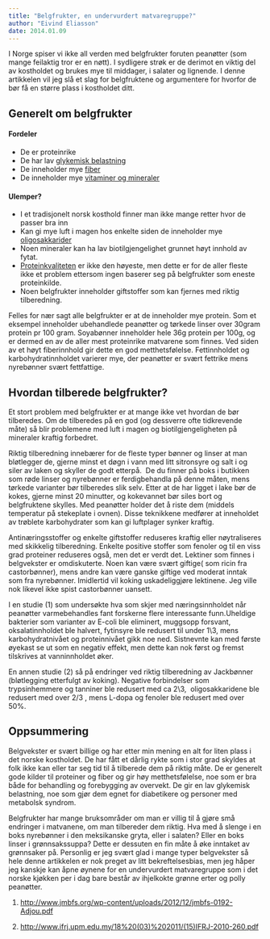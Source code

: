 ```yaml
---
title: "Belgfrukter, en undervurdert matvaregruppe?"
author: "Eivind Eliasson"
date: 2014.01.09
---
```


I Norge spiser vi ikke all verden med belgfrukter foruten peanøtter (som mange feilaktig tror er en nøtt). I sydligere strøk er de derimot en viktig del av kostholdet og brukes mye til middager, i salater og lignende. I denne artikkelen vil jeg slå et slag for belgfruktene og argumentere for hvorfor de bør få en større plass i kostholdet ditt.

## Generelt om belgfrukter

#### Fordeler

-   De er proteinrike
-   De har lav [glykemisk belastning](brokenlink/mat-og-blodsukker-gi-eller-gb/)
-   De inneholder mye [fiber](naeringsstoffer/fiber.qmd)
-   De inneholder mye [vitaminer og mineraler](../naeringsstoffer.qmd)

#### Ulemper?

-   I et tradisjonelt norsk kosthold finner man ikke mange retter hvor de passer bra inn
-   Kan gi mye luft i magen hos enkelte siden de inneholder mye [oligosakkarider](irritabel-tarm.qmd)
-   Noen mineraler kan ha lav biotilgjengelighet grunnet høyt innhold av fytat.
-   [Proteinkvaliteten](brokenlink/proteinkvalitet/) er ikke den høyeste, men dette er for de aller fleste ikke et problem ettersom ingen baserer seg på belgfrukter som eneste proteinkilde.
-   Noen belgfrukter inneholder giftstoffer som kan fjernes med riktig tilberedning.

Felles for nær sagt alle belgfrukter er at de inneholder mye protein. Som et eksempel inneholder ubehandlede peanøtter og tørkede linser over 30gram protein pr 100 gram. Soyabønner inneholder hele 36g protein per 100g, og er dermed en av de aller mest proteinrike matvarene som finnes. Ved siden av et høyt fiberinnhold gir dette en god metthetsfølelse. Fettinnholdet og karbohydratinnholdet varierer mye, der peanøtter er svært fettrike mens nyrebønner svært fettfattige.

## Hvordan tilberede belgfrukter?

Et stort problem med belgfrukter er at mange ikke vet hvordan de bør tilberedes. Om de tilberedes på en god (og dessverre ofte tidkrevende måte) så blir problemene med luft i magen og biotilgjengeligheten på mineraler kraftig forbedret.

Riktig tilberedning innebærer for de fleste typer bønner og linser at man bløtlegger de, gjerne minst et døgn i vann med litt sitronsyre og salt i og siler av laken og skyller de godt etterpå.  De du finner på boks i butikken som røde linser og nyrebønner er ferdigbehandla på denne måten, mens tørkede varianter bør tilberedes slik selv. Etter at de har ligget i lake bør de kokes, gjerne minst 20 minutter, og kokevannet bør siles bort og belgfruktene skylles. Med peanøtter holder det å riste dem (middels temperatur på stekeplate i ovnen). Disse teknikkene medfører at inneholdet av trøblete karbohydrater som kan gi luftplager synker kraftig.

Antinæringsstoffer og enkelte giftstoffer reduseres kraftig eller nøytraliseres med skikkelig tilberedning. Enkelte positive stoffer som fenoler og til en viss grad proteiner reduseres også, men det er verdt det. Lektiner som finnes i belgvekster er omdiskuterte. Noen kan være svært giftige( som ricin fra castorbønner), mens andre kan være ganske giftige ved moderat inntak som fra nyrebønner. Imidlertid vil koking uskadeliggjøre lektinene. Jeg ville nok likevel ikke spist castorbønner uansett.

I en studie (1) som undersøkte hva som skjer med næringsinnholdet når peanøtter varmebehandles fant forskerne flere interessante funn.Uheldige bakterier som varianter av E-coli ble eliminert, muggsopp forsvant, oksalatinnholdet ble halvert, fytinsyre ble redusert til under 1\\3, mens karbohydratnivået og proteinnivået gikk noe ned. Sistnevnte kan med første øyekast se ut som en negativ effekt, men dette kan nok først og fremst tilskrives at vanninnholdet øker.

En annen studie (2) så på endringer ved riktig tilberedning av Jackbønner (bløtlegging etterfulgt av koking). Negative forbindelser som trypsinhemmere og tanniner ble redusert med ca 2\\3,  oligosakkaridene ble redusert med over 2/3 , mens L-dopa og fenoler ble redusert med over 50%.

## Oppsummering

Belgvekster er svært billige og har etter min mening en alt for liten plass i det norske kostholdet. De har fått et dårlig rykte som i stor grad skyldes at folk ikke kan eller tar seg tid til å tilberede dem på riktig måte. De er generelt gode kilder til proteiner og fiber og gir høy metthetsfølelse, noe som er bra både for behandling og forebygging av overvekt. De gir en lav glykemisk belastning, noe som gjør dem egnet for diabetikere og personer med metabolsk syndrom.

Belgfrukter har mange bruksområder om man er villig til å gjøre små endringer i matvanene, om man tilbereder dem riktig. Hva med å slenge i en boks nyrebønner i den meksikanske gryta, eller i salaten? Eller en boks linser i grønnsakssuppa? Dette er dessuten en fin måte å øke inntaket av grønnsaker på. Personlig er jeg svært glad i mange typer belgvekster så hele denne artikkelen er nok preget av litt bekreftelsesbias, men jeg håper jeg kanskje kan åpne øynene for en undervurdert matvaregruppe som i det norske kjøkken per i dag bare består av ihjelkokte grønne erter og polly peanøtter.

1.  <http://www.jmbfs.org/wp-content/uploads/2012/12/jmbfs-0192-Adjou.pdf>

2.  <http://www.ifrj.upm.edu.my/18%20(03)%202011/(15)IFRJ-2010-260.pdf>
